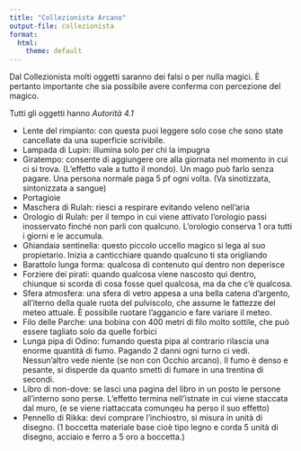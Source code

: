 ```yaml
---
title: "Collezionista Arcano"
output-file: collezionista
format:
  html:
    theme: default
---
```


Dal Collezionista molti oggetti saranno dei falsi o per nulla magici. È pertanto importante che sia possibile avere conferma con percezione del magico.

Tutti gli oggetti hanno *Autorità 4.1*

- Lente del rimpianto: con questa puoi leggere solo cose che sono state cancellate da una superficie scrivibile. 
- Lampada di Lupin: illumina solo per chi la impugna
- Giratempo: consente di aggiungere ore alla giornata nel momento in cui ci si trova. (L'effetto vale a tutto il mondo). Un mago può farlo senza pagare. Una persona normale paga 5 pf ogni volta. (Va sinotizzata, sintonizzata a sangue)
- Portagioie
- Maschera di Rulah: riesci a respirare evitando veleno nell'aria 
- Orologio di Rulah: per il tempo in cui viene attivato l'orologio passi inosservato finché non parli con qualcuno. L'orologio conserva 1 ora tutti i giorni e le accumula.
- Ghiandaia sentinella: questo piccolo uccello magico si lega al suo propietario. Inizia a canticchiare quando qualcuno ti sta origliando
- Barattolo lunga forma: qualcosa di contenuto qui dentro non deperisce
- Forziere dei pirati: quando qualcosa viene nascosto qui dentro, chiunque si scorda di cosa fosse quel qualcosa, ma da che c'è qualcosa.
- Sfera atmosfera: una sfera di vetro appesa a una bella catena d'argento, all'iterno della quale ruota del pulviscolo, che assume le fattezze del meteo attuale. È possibile ruotare l'aggancio e fare variare il meteo.
- Filo delle Parche: una bobina con 400 metri di filo molto sottile, che può essere tagliato solo da quelle forbici 
- Lunga pipa di Odino: fumando questa pipa al contrario rilascia una enorme quantità di fumo. Pagando 2 danni ogni turno ci vedi. Nessun'altro vede niente (se non con Occhio arcano). Il fumo è denso e pesante, si disperde da quanto smetti di fumare in una trentina di secondi.
- Libro di non-dove: se lasci una pagina del libro in un posto le persone all'interno sono perse. L'effetto termina nell'istnate in cui viene staccata dal muro, (e se viene riattaccata comunqeu ha perso il suo effetto)
- Pennello di Rikka: devi comprare l'inchiostro, si misura in unità di disegno. (1 boccetta materiale base cioè tipo legno e corda 5 unità di disegno, acciaio e ferro a 5 oro a boccetta.)